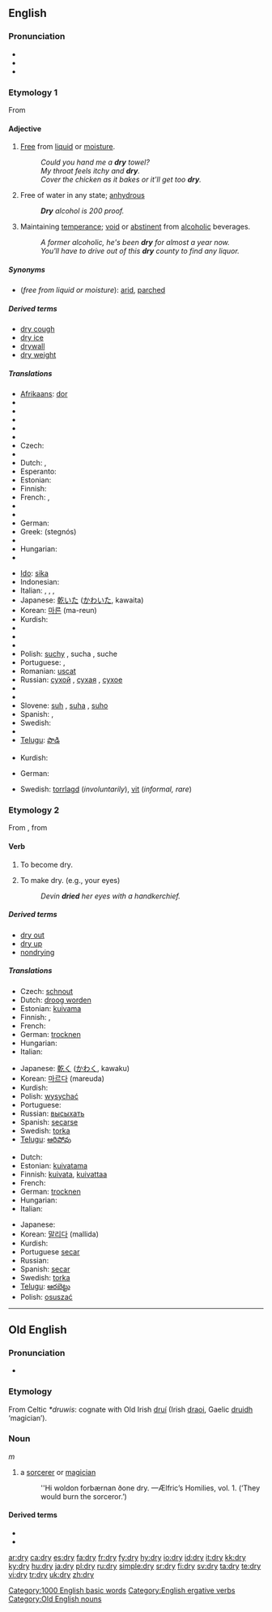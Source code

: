 ==English==

===Pronunciation===
* {{IPA|/draɪ/}}
* {{audio|en-us-dry.ogg|Audio (US)}}
* {{rhymes|aɪ}}

===Etymology 1===
From {{OE.}} {{term|dryġe||lang=ang|dry}}

====Adjective====
{{en-adj|drier|'''[[driest]] '''or''' [[dryest]]'''}}

# [[free|Free]] from [[liquid]] or [[moisture]].
#: ''Could you hand me a '''dry''' towel?''
#: ''My throat feels itchy and '''dry'''.''
#: ''Cover the chicken as it bakes or it'll get too '''dry'''.''
# {{chemistry}} Free of water in any state; [[anhydrous]]
#: '''''Dry''' alcohol is 200 proof.''
# Maintaining [[temperance]]; [[void]] or [[abstinent]] from [[alcoholic]] beverages.
#: ''A former alcoholic, he's been '''dry''' for almost a year now.''
#: ''You'll have to drive out of this '''dry''' county to find any liquor.''

=====Synonyms=====
* (''free from liquid or moisture''): [[arid]], [[parched]]

=====Derived terms=====
* [[dry cough]]
* [[dry ice]]
* [[drywall]]
* [[dry weight]]

=====Translations=====
{{trans-top|free from liquid or moisture}}
* [[Afrikaans]]: [[dor]]
* {{trreq|Albanian}}
* {{trreq|Arabic}}
* {{trreq|Balinese}}
* {{trreq|Bosnian}}
* {{trreq|Catalan}}
* Czech: {{t-|cs|suchý|m}}
* {{trreq|Danish}}
* Dutch: {{t+|nl|droog}}, {{t-|nl|droge}}
* Esperanto: {{t-|eo|seka|xs=Esperanto}}
* Estonian: {{t-|et|kuiv}}
* Finnish: {{t+|fi|kuiva}}
* French: {{t+|fr|sec|m}}, {{t+|fr|sèche|f}}
* {{trreq|Galician}}
* {{trreq|Georgian}}
* German: {{t+|de|trocken}}
* Greek: {{t|el|στεγνός|m|sc=Grek}} (stegnós)
* {{trreq|Hebrew}}
* Hungarian: {{t|hu|száraz}}
* {{trreq|Icelandic}}
{{trans-mid}}
* [[Ido]]: [[sika]]
* Indonesian: {{t+|id|kering|xs=Indonesian}}
* Italian: {{t+|it|secco|m}}, {{t-|it|secca|f}}, {{t+|it|asciutto|m}}, {{t-|it|asciutta|f}}
* Japanese: [[乾いた]] ([[かわいた]], kawaita)
* Korean: [[마른]] (ma-reun)
* Kurdish: {{KUchar|[[وشک]]}}
* {{trreq|Norwegian}}
* {{trreq|Old English}}
* {{trreq|Old Norse}}
* Polish: [[suchy]] {{m}}, sucha {{f}}, suche {{n}}
* Portuguese: {{t+|pt|seco|m}}, {{t-|pt|seca|f}}
* Romanian: [[uscat]]
* Russian: [[сухой]] {{m}}, [[сухая]] {{f}}, [[сухое]] {{n}}
* {{trreq|Serbian}}
* {{trreq|Slovak}}
* Slovene: [[suh]] {{m}}, [[suha]] {{f}}, [[suho]] {{n}}
* Spanish: {{t+|es|seco|m}}, {{t-|es|seca|f}}
* Swedish: {{t+|sv|torr}}
* {{trreq|Tagalog}}
* [[Telugu]]: [[పొడి]]
{{trans-bottom}}

{{trans-top|free of water in any state}}
{{trans-mid}}
* Kurdish: {{KUchar|[[وشک]]}}
{{trans-bottom}}

{{trans-top|maintaining temperance}}
* German: {{t+|de|trocken}}
{{trans-mid}}
* Swedish: [[torrlagd]] (''involuntarily''), [[vit]] (''informal, rare'')
{{trans-bottom}}

===Etymology 2===
From {{OE.}} {{term|dryġan|lang=ang||to dry}}, from {{term|dryġe||lang=ang|dry}}

====Verb====
{{en-verb|dries|drying|dried}}

# {{intransitive}} To become dry.
# {{transitive}} To make dry. (e.g., your eyes)
#: ''Devin '''dried''' her eyes with a handkerchief.''

=====Derived terms=====
* [[dry out]]
* [[dry up]]
* [[nondrying]]

=====Translations=====
{{trans-top|to become dry}}
* Czech: [[schnout]]
* Dutch: [[droog worden]]
* Estonian: [[kuivama]]
* Finnish: {{t+|fi|kuivua}}, {{t-|fi|kuivaa}}
* French: {{t+|fr|sécher}}
* German: [[trocknen]]
* Hungarian: {{t|hu|szárad}}
* Italian: {{t+|it|asciugarsi}}
{{trans-mid}}
* Japanese: [[乾く]] ([[かわく]], kawaku)
* Korean: [[마르다]] (mareuda)
* Kurdish: {{KUchar|[[وشک بوون]]}}
* Polish: [[wysychać]]
* Portuguese: {{t+|pt|secar}}
* Russian: [[высыхать]]
* Spanish: [[secarse]]
* Swedish: [[torka]]
* [[Telugu]]: [[ఆరిపోవు]]
{{trans-bottom}}

{{trans-top|to make dry}}
* Dutch: {{t+|nl|drogen}}
* Estonian: [[kuivatama]]
* Finnish: [[kuivata]], [[kuivattaa]]
* French: {{t+|fr|sécher}}
* German: [[trocknen]]
* Hungarian: {{t|hu|szárít}}
* Italian: {{t+|it|asciugare}}
{{trans-mid}}
* Japanese: {{t-|ja|乾かす|sc=Jpan}}
* Korean: [[말리다]] (mallida)
* Kurdish: {{KUchar|[[وشک کردن]]}}
* Portuguese [[secar]]
* Russian: {{t+|ru|сушить|sc=Cyrl}}
* Spanish: [[secar]]
* Swedish: [[torka]]
* [[Telugu]]: [[ఆరబెట్టు]]
* Polish: [[osuszać]]
{{trans-bottom}}

[[Category:1000 English basic words]]
[[Category:English ergative verbs]]

----

==Old English==

===Pronunciation===
* {{IPA|/dry:/}}

===Etymology===
From Celtic ''*druwis'': cognate with Old Irish [[druí]] (Irish [[draoi]], Gaelic [[druidh]] ‘magician’).

===Noun===
{{Latinx|'''drȳ'''}} ''m''

# a [[sorcerer]] or [[magician]]
#: ''Hi woldon forbærnan ðone dry. —Ælfric’s Homilies, vol. 1.  (‘They would burn the sorceror.’)

====Derived terms====
* {{Latinx|[[drycræft|drȳcræft]]}}
* {{Latinx|[[dryecge|drȳecge]]}}

[[Category:Old English nouns]]

[[ar:dry]]
[[ca:dry]]
[[es:dry]]
[[fa:dry]]
[[fr:dry]]
[[fy:dry]]
[[hy:dry]]
[[io:dry]]
[[id:dry]]
[[it:dry]]
[[kk:dry]]
[[ky:dry]]
[[hu:dry]]
[[ja:dry]]
[[pl:dry]]
[[ru:dry]]
[[simple:dry]]
[[sr:dry]]
[[fi:dry]]
[[sv:dry]]
[[ta:dry]]
[[te:dry]]
[[vi:dry]]
[[tr:dry]]
[[uk:dry]]
[[zh:dry]]